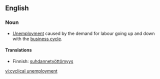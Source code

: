 {{wikipedia}}
==English==

===Noun===
{{en-noun|sg=[[cyclical]] [[unemployment]]|-}}

* [[unemployment|Unemployment]] caused by the demand for labour going up and down with the [[business cycle]].

====Translations====
{{top}}
*Finnish: [[suhdannetyöttömyys]]
{{bottom}}

[[vi:cyclical unemployment]]
